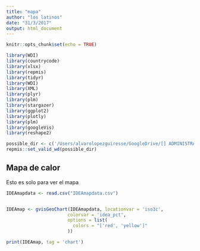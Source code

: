 ```yaml
---
title: "mapa"
author: "los latinos"
date: "31/3/2017"
output: html_document
---
```


```r
knitr::opts_chunk$set(echo = TRUE)

library(WDI)
library(countrycode)
library(xlsx)
library(repmis)
library(tidyr)
library(WDI)
library(XML)
library(plyr)
library(plm)
library(stargazer)
library(ggplot2)
library(plotly)
library(plm)
library(googleVis)
library(reshape2)

possible_dir <- c('/Users/alvarolopezguiresse/GoogleDrive/[] ADMINISTRACION PUBLICA/tesis/Thesis', '/Users/mariorodriguez/Desktop/Thesis')
repmis::set_valid_wd(possible_dir)
```

## Mapa de calor

Esto es solo para ver el mapa

```r
IDEAmapdata <- read.csv("IDEAmapdata.csv")


IDEAmap <- gvisGeoChart(IDEAmapdata, locationvar = 'iso3c',
                       colorvar = 'idea_pct',
                       options = list(
                         colors = "['red', 'yellow']"
                       ))

print(IDEAmap, tag = 'chart')
```

